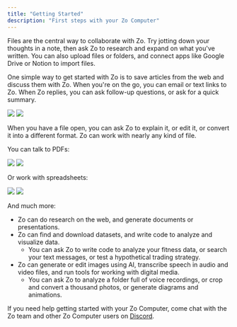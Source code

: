 ```yaml
---
title: "Getting Started"
description: "First steps with your Zo Computer"
---
```


Files are the central way to collaborate with Zo. Try jotting down your thoughts in a note, then ask Zo to research and expand on what you've written. You can also upload files or folders, and connect apps like Google Drive or Notion to import files.

One simple way to get started with Zo is to save articles from the web and discuss them with Zo. When you're on the go, you can email or text links to Zo. When Zo replies, you can ask follow-up questions, or ask for a quick summary.

<Frame>
<img 
  className="block dark:hidden" 
  src="/screenshots/article-light.png" 
/>
<img 
  className="hidden dark:block" 
  src="/screenshots/article-dark.png" 
/>
</Frame>

When you have a file open, you can ask Zo to explain it, or edit it, or convert it into a different format. Zo can work with nearly any kind of file.

You can talk to PDFs:

<Frame>
<img 
  className="block dark:hidden" 
  src="/screenshots/pdf-light.png" 
/>
<img 
  className="hidden dark:block" 
  src="/screenshots/pdf-dark.png" 
/>
</Frame>

Or work with spreadsheets:

<Frame>
<img 
  className="block dark:hidden" 
  src="/screenshots/sheet-light.png" 
/>
<img 
  className="hidden dark:block" 
  src="/screenshots/sheet-dark.png" 
/>
</Frame>

And much more:
- Zo can do research on the web, and generate documents or presentations.
- Zo can find and download datasets, and write code to analyze and visualize data. 
  - You can ask Zo to write code to analyze your fitness data, or search your text messages, or test a hypothetical trading strategy.
- Zo can generate or edit images using AI, transcribe speech in audio and video files, and run tools for working with digital media. 
  - You can ask Zo to analyze a folder full of voice recordings, or crop and convert a thousand photos, or generate diagrams and animations.

If you need help getting started with your Zo Computer, come chat with the Zo team and other Zo Computer users on [Discord](https://discord.gg/2eZZ4NWE7G).


